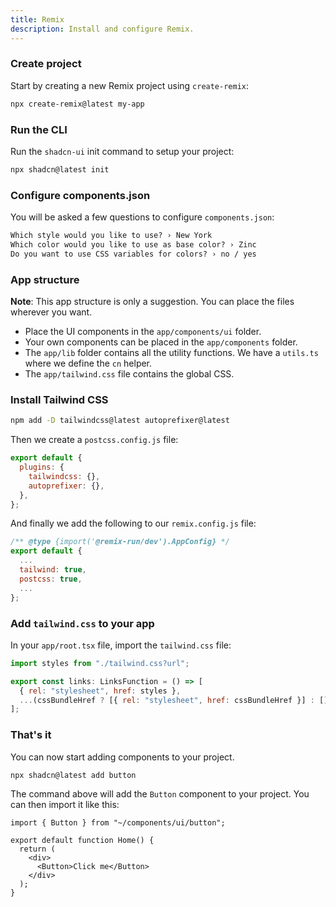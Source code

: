 ```yaml
---
title: Remix
description: Install and configure Remix.
---
```


<Steps>

### Create project

Start by creating a new Remix project using `create-remix`:

```bash
npx create-remix@latest my-app
```

### Run the CLI

Run the `shadcn-ui` init command to setup your project:

```bash
npx shadcn@latest init
```

### Configure components.json

You will be asked a few questions to configure `components.json`:

```txt showLineNumbers
Which style would you like to use? › New York
Which color would you like to use as base color? › Zinc
Do you want to use CSS variables for colors? › no / yes
```

### App structure

<Callout>

**Note**: This app structure is only a suggestion. You can place the files wherever you want.

</Callout>

- Place the UI components in the `app/components/ui` folder.
- Your own components can be placed in the `app/components` folder.
- The `app/lib` folder contains all the utility functions. We have a `utils.ts` where we define the `cn` helper.
- The `app/tailwind.css` file contains the global CSS.

### Install Tailwind CSS

```bash
npm add -D tailwindcss@latest autoprefixer@latest
```

Then we create a `postcss.config.js` file:

```js
export default {
  plugins: {
    tailwindcss: {},
    autoprefixer: {},
  },
};
```

And finally we add the following to our `remix.config.js` file:

```js {4-5}
/** @type {import('@remix-run/dev').AppConfig} */
export default {
  ...
  tailwind: true,
  postcss: true,
  ...
};
```

### Add `tailwind.css` to your app

In your `app/root.tsx` file, import the `tailwind.css` file:

```js {1, 4}
import styles from "./tailwind.css?url";

export const links: LinksFunction = () => [
  { rel: "stylesheet", href: styles },
  ...(cssBundleHref ? [{ rel: "stylesheet", href: cssBundleHref }] : []),
];
```

### That's it

You can now start adding components to your project.

```bash
npx shadcn@latest add button
```

The command above will add the `Button` component to your project. You can then import it like this:

```tsx {1,6} showLineNumbers
import { Button } from "~/components/ui/button";

export default function Home() {
  return (
    <div>
      <Button>Click me</Button>
    </div>
  );
}
```

</Steps>
